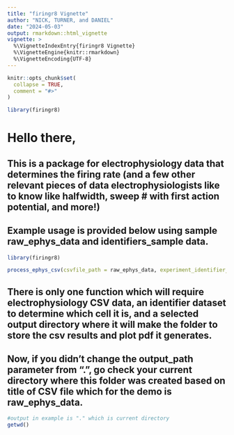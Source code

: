 ```yaml
---
title: "firingr8 Vignette"
author: "NICK, TURNER, and DANIEL"
date: "2024-05-03"
output: rmarkdown::html_vignette
vignette: >
  %\VignetteIndexEntry{firingr8 Vignette}
  %\VignetteEngine{knitr::rmarkdown}
  %\VignetteEncoding{UTF-8}
---
```


```r
knitr::opts_chunk$set(
  collapse = TRUE,
  comment = "#>"
)
```

```r
library(firingr8)
```

# Hello there,
## This is a package for electrophysiology data that determines the firing rate (and a few other relevant pieces of data electrophysiologists like to know like halfwidth, sweep # with first action potential, and more!)
## Example usage is provided below using sample raw_ephys_data and identifiers_sample data.
```r
library(firingr8)

process_ephys_csv(csvfile_path = raw_ephys_data, experiment_identifier_path = identifiers_sample, output_path = ".")
```

## There is only one function which will require electrophysiology CSV data, an identifier dataset to determine which cell it is, and a selected output directory where it will make the folder to store the csv results and plot pdf it generates.

## Now, if you didn't change the output_path parameter from ".", go check your current directory where this folder was created based on title of CSV file which for the demo is raw_ephys_data.
```r
#output in example is "." which is current directory
getwd()
```